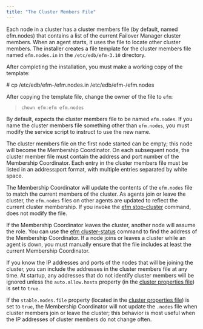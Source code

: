 ```yaml
---
title: "The Cluster Members File"
---
```


<div id="cluster_members" class="registered_link"></div>

Each node in a cluster has a cluster members file (by default, named efm.nodes) that contains a list of the current Failover Manager cluster members. When an agent starts, it uses the file to locate other cluster members. The installer creates a file template for the cluster members file named `efm.nodes.in` in the `/etc/edb/efm-3.10` directory.

After completing the installation, you must make a working copy of the template:

<div class="parsed-literal">

\# cp /etc/edb/efm-/efm.nodes.in /etc/edb/efm-/efm.nodes

</div>

After copying the template file, change the owner of the file to `efm`:

> `chown efm:efm efm.nodes`

By default, expects the cluster members file to be named `efm.nodes`. If you name the cluster members file something other than `efm.nodes`, you must modify the service script to instruct to use the new name.

The cluster members file on the first node started can be empty; this node will become the Membership Coordinator. On each subsequent node, the cluster member file must contain the address and port number of the Membership Coordinator. Each entry in the cluster members file must be listed in an address:port format, with multiple entries separated by white space.

The Membership Coordinator will update the contents of the `efm.nodes` file to match the current members of the cluster. As agents join or leave the cluster, the `efm.nodes` files on other agents are updated to reflect the current cluster membership. If you invoke the [efm stop-cluster](../../07_using_efm_utility/#efm_stop_cluster) command, does not modify the file.

If the Membership Coordinator leaves the cluster, another node will assume the role. You can use the [efm cluster-status](../../07_using_efm_utility/#efm_cluster_status) command to find the address of the Membership Coordinator. If a node joins or leaves a cluster while an agent is down, you must manually ensure that the file includes at least the current Membership Coordinator.

If you know the IP addresses and ports of the nodes that will be joining the cluster, you can include the addresses in the cluster members file at any time. At startup, any addresses that do not identify cluster members will be ignored unless the `auto.allow.hosts` property (in the [cluster properties file](../01_cluster_properties/#auto_allow_hosts)) is set to `true`.

If the `stable.nodes.file` property (located in the [cluster properties file](../01_cluster_properties/#auto_allow_hosts)) is set to `true`, the Membership Coordinator will not update the `.nodes` file when cluster members join or leave the cluster; this behavior is most useful when the IP addresses of cluster members do not change often.
